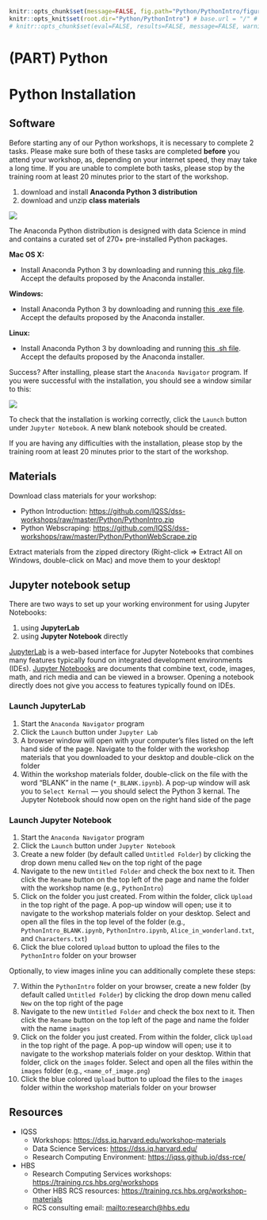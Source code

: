 
```r
knitr::opts_chunk$set(message=FALSE, fig.path="Python/PythonIntro/figures/")
knitr::opts_knit$set(root.dir="Python/PythonIntro") # base.url = "/" # base.dir="Python/PythonIntro"
# knitr::opts_chunk$set(eval=FALSE, results=FALSE, message=FALSE, warning=FALSE, error=FALSE)
```

# (PART) Python {-}

# Python Installation

## Software

Before starting any of our Python workshops, it is necessary to complete 2 tasks. Please make sure both of these tasks are completed **before** you attend your workshop, as, depending on your internet speed, they may take a long time. If you are unable to complete both tasks, please stop by the training room at least 20 minutes prior to the start of the workshop.

1. download and install **Anaconda Python 3 distribution**
2. download and unzip **class materials**

![](Python/PythonInstall/images/install_software_Python.png)

The Anaconda Python distribution is designed with data Science in mind and contains a curated set of 270+ pre-installed Python packages.


**Mac OS X:** 

* Install Anaconda Python 3 by downloading and running [this .pkg file](https://repo.anaconda.com/archive/Anaconda3-2019.10-MacOSX-x86_64.pkg). Accept the defaults proposed by the Anaconda installer.

**Windows:** 

* Install Anaconda Python 3 by downloading and running [this .exe file](https://repo.anaconda.com/archive/Anaconda3-2019.10-Windows-x86_64.exe). Accept the defaults proposed by the Anaconda installer.

**Linux:** 

* Install Anaconda Python 3 by downloading and running [this .sh file](https://repo.anaconda.com/archive/Anaconda3-2019.10-Linux-x86_64.sh). Accept the defaults proposed by the Anaconda installer.


Success? After installing, please start the `Anaconda Navigator` program. If you were successful with the installation, you should see a window similar to this:

![](Python/PythonInstall/images/Anaconda_navigator.png)

To check that the installation is working correctly, click the `Launch` button under `Jupyter Notebook`. A new blank notebook should be created.

If you are having any difficulties with the installation, please stop by the training room at least 20 minutes prior to the start of the  workshop.


## Materials

Download class materials for your workshop:

* Python Introduction: <https://github.com/IQSS/dss-workshops/raw/master/Python/PythonIntro.zip>
* Python Webscraping: <https://github.com/IQSS/dss-workshops/raw/master/Python/PythonWebScrape.zip>

Extract materials from the zipped directory (Right-click => Extract All on Windows, double-click on Mac) and move them to your desktop!


## Jupyter notebook setup

There are two ways to set up your working environment for using Jupyter Notebooks:

1. using **JupyterLab**
2. using **Jupyter Notebook** directly

[JupyterLab](https://jupyterlab.readthedocs.io/en/stable/) is a web-based interface for Jupyter Notebooks that combines many features typically found on integrated development environments (IDEs). [Jupyter Notebooks](https://jupyter-notebook.readthedocs.io/en/stable/) are documents that combine text, code, images, math, and rich media and can be viewed in a browser. Opening a notebook directly does not give you access to features typically found on IDEs.

### Launch JupyterLab

1. Start the `Anaconda Navigator` program
2. Click the `Launch` button under `Jupyter Lab`
3. A browser window will open with your computer's files listed on the left hand side of the page. Navigate to the folder with the workshop materials that you downloaded to your desktop and double-click on the folder
4. Within the workshop materials folder, double-click on the file with the word "BLANK" in the name (`*_BLANK.ipynb`). A pop-up window will ask you to `Select Kernal` --- you should select the Python 3 kernal. The Jupyter Notebook should now open on the right hand side of the page

### Launch Jupyter Notebook

1. Start the `Anaconda Navigator` program
2. Click the `Launch` button under `Jupyter Notebook`
3. Create a new folder (by default called `Untitled Folder`) by clicking the drop down menu called `New` on the top right of the page
4. Navigate to the new `Untitled Folder` and check the box next to it. Then click the `Rename` button on the top left of the page and name the folder with the workshop name (e.g., `PythonIntro`)
5. Click on the folder you just created. From within the folder, click `Upload` in the top right of the page. A pop-up window will open; use it to navigate to the workshop materials folder on your desktop. Select and open all the files in the top level of the folder (e.g., `PythonIntro_BLANK.ipynb`, `PythonIntro.ipynb`, `Alice_in_wonderland.txt`, and `Characters.txt`)
6. Click the blue colored `Upload` button to upload the files to the `PythonIntro` folder on your browser

Optionally, to view images inline you can additionally complete these steps:

7. Within the `PythonIntro` folder on your browser, create a new folder (by default called `Untitled Folder`) by clicking the drop down menu called `New` on the top right of the page
8. Navigate to the new `Untitled Folder` and check the box next to it. Then click the `Rename` button on the top left of the page and name the folder with the name `images`
9. Click on the folder you just created. From within the folder, click `Upload` in the top right of the page. A pop-up window will open; use it to navigate to the workshop materials folder on your desktop. Within that folder, click on the `images` folder. Select and open all the files within the `images` folder (e.g., `<name_of_image.png`)
10. Click the blue colored `Upload` button to upload the files to the `images` folder within the workshop materials folder on your browser


## Resources

* IQSS 
    + Workshops: <https://dss.iq.harvard.edu/workshop-materials>
    + Data Science Services: <https://dss.iq.harvard.edu/>
    + Research Computing Environment: <https://iqss.github.io/dss-rce/>

* HBS
    + Research Computing Services workshops: <https://training.rcs.hbs.org/workshops>
    + Other HBS RCS resources: <https://training.rcs.hbs.org/workshop-materials>
    + RCS consulting email: <mailto:research@hbs.edu>
    
